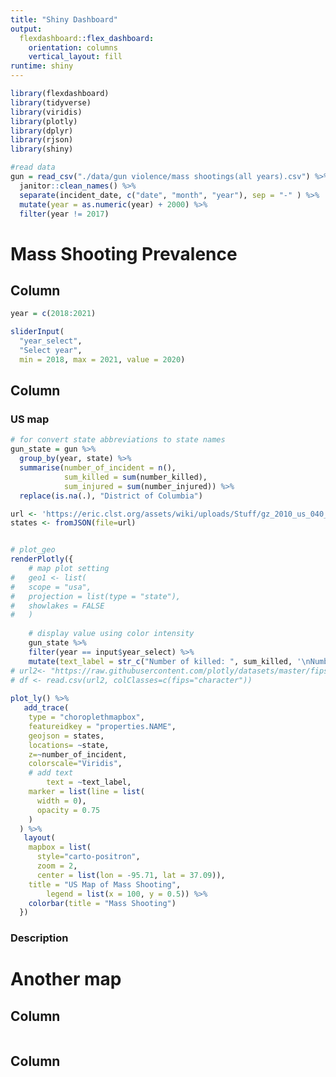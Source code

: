 ```yaml
---
title: "Shiny Dashboard"
output: 
  flexdashboard::flex_dashboard:
    orientation: columns
    vertical_layout: fill
runtime: shiny
---
```


```r
library(flexdashboard)
library(tidyverse)
library(viridis)
library(plotly)
library(dplyr)
library(rjson)
library(shiny)
```

```r
#read data
gun = read_csv("./data/gun violence/mass shootings(all years).csv") %>% 
  janitor::clean_names() %>% 
  separate(incident_date, c("date", "month", "year"), sep = "-" ) %>% 
  mutate(year = as.numeric(year) + 2000) %>% 
  filter(year != 2017)
```

Mass Shooting Prevalence
===================================== 

Column {.sidebar}
-----------------------------------------------------------------------

```r
year = c(2018:2021)

sliderInput(
  "year_select", 
  "Select year",
  min = 2018, max = 2021, value = 2020)
```

Column {.tabset}
-----------------------------------------------------------------------

### US map

```r
# for convert state abbreviations to state names
gun_state = gun %>%
  group_by(year, state) %>% 
  summarise(number_of_incident = n(), 
            sum_killed = sum(number_killed), 
            sum_injured = sum(number_injured)) %>% 
  replace(is.na(.), "District of Columbia") 

url <- 'https://eric.clst.org/assets/wiki/uploads/Stuff/gz_2010_us_040_00_20m.json'
states <- fromJSON(file=url)


# plot_geo
renderPlotly({
	# map plot setting
#	geo1 <- list(
#	scope = "usa",
#	projection = list(type = "state"),
#	showlakes = FALSE
#	)
	
	# display value using color intensity
	gun_state %>% 
	filter(year == input$year_select) %>% 
	mutate(text_label = str_c("Number of killed: ", sum_killed, '\nNumber of injured: ', sum_injured)) %>%  
# url2<- "https://raw.githubusercontent.com/plotly/datasets/master/fips-unemp-16.csv"
# df <- read.csv(url2, colClasses=c(fips="character"))
 
plot_ly() %>% 
   add_trace(
    type = "choroplethmapbox",
    featureidkey = "properties.NAME", 
    geojson = states,
    locations= ~state,
    z=~number_of_incident,
    colorscale="Viridis", 
    # add text
		text = ~text_label,
    marker = list(line = list(
      width = 0),
      opacity = 0.75
    )
  ) %>% 
   layout(
    mapbox = list(
      style="carto-positron",
      zoom = 2,
      center = list(lon = -95.71, lat = 37.09)), 
    title = "US Map of Mass Shooting",
		legend = list(x = 100, y = 0.5)) %>%   
	colorbar(title = "Mass Shooting")
  })
```  

### Description

Another map
===================================== 

Column {.sidebar}
-----------------------------------------------------------------------

```r

```

Column {.tabset}
-----------------------------------------------------------------------

